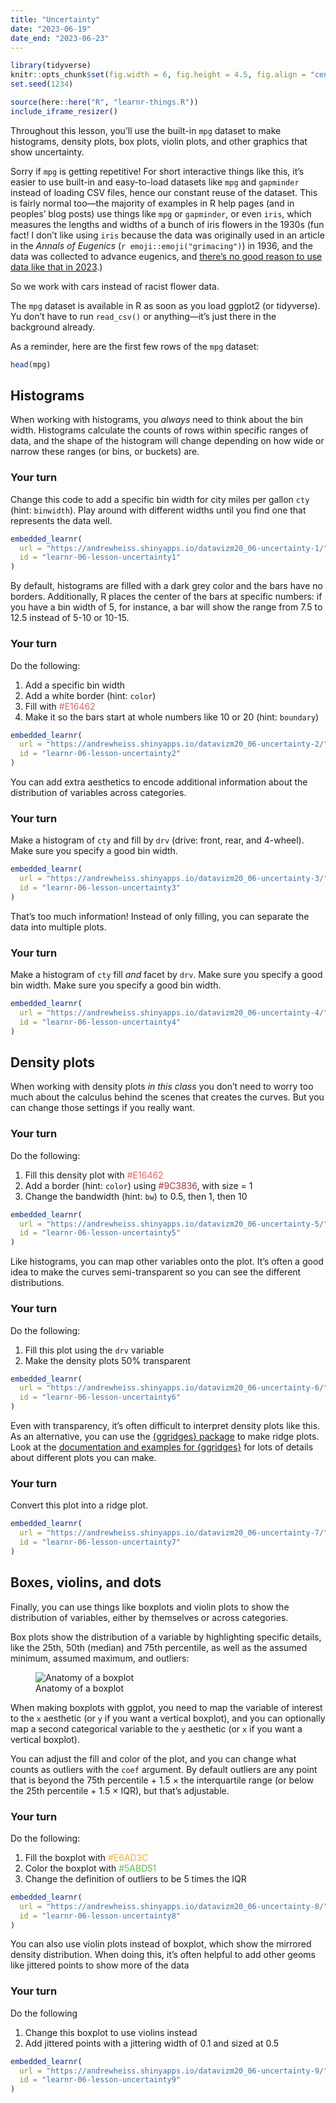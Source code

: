 ```yaml
---
title: "Uncertainty"
date: "2023-06-19"
date_end: "2023-06-23"
---
```


```r
library(tidyverse)
knitr::opts_chunk$set(fig.width = 6, fig.height = 4.5, fig.align = "center", collapse = TRUE)
set.seed(1234)
```

```r
source(here::here("R", "learnr-things.R"))
include_iframe_resizer()
```

Throughout this lesson, you'll use the built-in `mpg` dataset to make histograms, density plots, box plots, violin plots, and other graphics that show uncertainty. 

Sorry if `mpg` is getting repetitive! For short interactive things like this, it's easier to use built-in and easy-to-load datasets like `mpg` and `gapminder` instead of loading CSV files, hence our constant reuse of the dataset. This is fairly normal too—the majority of examples in R help pages (and in peoples' blog posts) use things like `mpg` or `gapminder`, or even `iris`, which measures the lengths and widths of a bunch of iris flowers in the 1930s (fun fact! I don't like using `iris` because the data was originally used in an article in the *Annals of Eugenics* (`r emoji::emoji("grimacing")`) in 1936, and the data was collected to advance eugenics, and [there's no good reason to use data like that in 2023](https://armchairecology.blog/iris-dataset/).) 

So we work with cars instead of racist flower data.

The `mpg` dataset is available in R as soon as you load ggplot2 (or tidyverse). Yu don't have to run `read_csv()` or anything—it's just there in the background already.

As a reminder, here are the first few rows of the `mpg` dataset:

```r
head(mpg)
```


## Histograms

When working with histograms, you *always* need to think about the bin width. Histograms calculate the counts of rows within specific ranges of data, and the shape of the histogram will change depending on how wide or narrow these ranges (or bins, or buckets) are.

::: {.callout-important}
### Your turn

Change this code to add a specific bin width for city miles per gallon `cty` (hint: `binwidth`). Play around with different widths until you find one that represents the data well.

:::

```r
embedded_learnr(
  url = "https://andrewheiss.shinyapps.io/datavizm20_06-uncertainty-1/",
  id = "learnr-06-lesson-uncertainty1"
)
```

By default, histograms are filled with a dark grey color and the bars have no borders. Additionally, R places the center of the bars at specific numbers: if you have a bin width of 5, for instance, a bar will show the range from 7.5 to 12.5 instead of 5-10 or 10-15.

::: {.callout-important}
### Your turn

Do the following:

1. Add a specific bin width
2. Add a white border (hint: `color`)
3. Fill with <span style="color: #E16462">#E16462</span>
4. Make it so the bars start at whole numbers like 10 or 20 (hint: `boundary`)

:::

```r
embedded_learnr(
  url = "https://andrewheiss.shinyapps.io/datavizm20_06-uncertainty-2/",
  id = "learnr-06-lesson-uncertainty2"
)
```

You can add extra aesthetics to encode additional information about the distribution of variables across categories. 

::: {.callout-important}
### Your turn

Make a histogram of `cty` and fill by `drv` (drive: front, rear, and 4-wheel). Make sure you specify a good bin width.

:::

```r
embedded_learnr(
  url = "https://andrewheiss.shinyapps.io/datavizm20_06-uncertainty-3/",
  id = "learnr-06-lesson-uncertainty3"
)
```

That's too much information! Instead of only filling, you can separate the data into multiple plots.

::: {.callout-important}
### Your turn

Make a histogram of `cty` fill *and* facet by `drv`. Make sure you specify a good bin width. Make sure you specify a good bin width.

:::

```r
embedded_learnr(
  url = "https://andrewheiss.shinyapps.io/datavizm20_06-uncertainty-4/",
  id = "learnr-06-lesson-uncertainty4"
)
```

## Density plots

When working with density plots *in this class* you don't need to worry too much about the calculus behind the scenes that creates the curves. But you can change those settings if you really want.

::: {.callout-important}
### Your turn

Do the following:

1. Fill this density plot with <span style="color: #E16462">#E16462</span>
2. Add a border (hint: `color`) using <span style="color: #9C3836">#9C3836</span>, with size = 1
3. Change the bandwidth (hint: `bw`) to 0.5, then 1, then 10

:::

```r
embedded_learnr(
  url = "https://andrewheiss.shinyapps.io/datavizm20_06-uncertainty-5/",
  id = "learnr-06-lesson-uncertainty5"
)
```

Like histograms, you can map other variables onto the plot. It's often a good idea to make the curves semi-transparent so you can see the different distributions.

::: {.callout-important}
### Your turn

Do the following:

1. Fill this plot using the `drv` variable
2. Make the density plots 50% transparent

:::

```r
embedded_learnr(
  url = "https://andrewheiss.shinyapps.io/datavizm20_06-uncertainty-6/",
  id = "learnr-06-lesson-uncertainty6"
)
```

Even with transparency, it's often difficult to interpret density plots like this. As an alternative, you can use the [{ggridges} package](https://cran.r-project.org/web/packages/ggridges/vignettes/introduction.html) to make ridge plots. Look at the [documentation and examples for {ggridges}](https://cran.r-project.org/web/packages/ggridges/vignettes/introduction.html) for lots of details about different plots you can make.

::: {.callout-important}
### Your turn

Convert this plot into a ridge plot.

:::

```r
embedded_learnr(
  url = "https://andrewheiss.shinyapps.io/datavizm20_06-uncertainty-7/",
  id = "learnr-06-lesson-uncertainty7"
)
```

## Boxes, violins, and dots

Finally, you can use things like boxplots and violin plots to show the distribution of variables, either by themselves or across categories.

Box plots show the distribution of a variable by highlighting specific details, like the 25th, 50th (median) and 75th percentile, as well as the assumed minimum, assumed maximum, and outliers:

![Anatomy of a boxplot](/slides/06-slides_files/figure-html/boxplot-explanation-1.png)

When making boxplots with ggplot, you need to map the variable of interest to the `x` aesthetic (or `y` if you want a vertical boxplot), and you can optionally map a second categorical variable to the `y` aesthetic (or `x` if you want a vertical boxplot).

You can adjust the fill and color of the plot, and you can change what counts as outliers with the `coef` argument. By default outliers are any point that is beyond the 75th percentile + 1.5 × the interquartile range (or below the 25th percentile + 1.5 × IQR), but that's adjustable.

::: {.callout-important}
### Your turn

Do the following:

1. Fill the boxplot with <span style="color: #E6AD3C">#E6AD3C</span>
2. Color the boxplot with <span style="color: #5ABD51">#5ABD51</span>
3. Change the definition of outliers to be 5 times the IQR

:::

```r
embedded_learnr(
  url = "https://andrewheiss.shinyapps.io/datavizm20_06-uncertainty-8/",
  id = "learnr-06-lesson-uncertainty8"
)
```

You can also use violin plots instead of boxplot, which show the mirrored density distribution. When doing this, it's often helpful to add other geoms like jittered points to show more of the data

::: {.callout-important}
### Your turn

Do the following

1. Change this boxplot to use violins instead
2. Add jittered points with a jittering width of 0.1 and sized at 0.5

:::

```r
embedded_learnr(
  url = "https://andrewheiss.shinyapps.io/datavizm20_06-uncertainty-9/",
  id = "learnr-06-lesson-uncertainty9"
)
```
